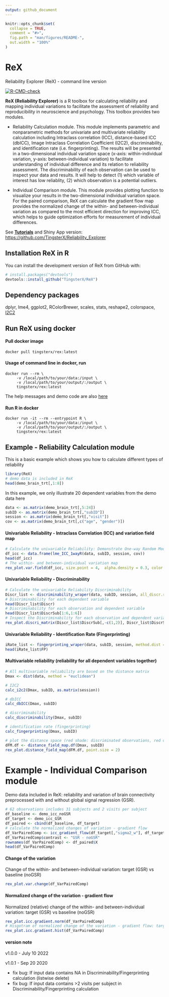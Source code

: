 ```yaml
---
output: github_document
---
```


<!-- README.md is generated from README.Rmd. Please edit that file -->

```r
knitr::opts_chunk$set(
  collapse = TRUE,
  comment = "#>",
  fig.path = "man/figures/README-",
  out.width = "100%"
)
```

# ReX 
Reliability Explorer (ReX) - command line version

<!-- badges: start -->
[![R-CMD-check](https://github.com/TingsterX/ReX/actions/workflows/R-CMD-check.yaml/badge.svg)](https://github.com/TingsterX/ReX/actions/workflows/R-CMD-check.yaml)
<!-- badges: end -->


**ReX (Reliability Explorer)** is a R toolbox for calculating
reliability and mapping individual variations to facilitate the
assessment of reliability and reproducibility in neuroscience and
psychology. This toolbox provides two modules.

-   Reliability Calculation module. This module implements parametric
    and nonparametric methods for univariate and multivariate
    reliability calculation including Intraclass correlation (ICC),
    distance-based ICC (dbICC), Image Intraclass Correlation Coefficient
    (I2C2), discriminability, and identification rate
    (i.e. fingerprinting). The results will be presented in a
    two-dimensional individual variation space (x-axis:
    within-individual variation, y-axis: between-individual variation)
    to facilitate understanding of individual difference and its
    relation to reliability assessment. The discriminability of each
    observation can be used to inspect your data and results. It will
    help to detect (1) which variable of interest has low
    reliablity, (2) which observation is a potential outliers.

-   Individual Comparison module. This module provides plotting function
    to visualize your results in the two-dimensional individual
    variation space. For the paired comparison, ReX can calculate the
    gradient flow map provides the normalized change of the within- and
    between-individual variation as compared to the most efficient
    direction for improving ICC, which helps to guide optimization
    efforts for measurement of individual differences.

See [**Tutorials**](https://github.com/TingsterX/Reliability_Explorer#tutorials) and Shiny App version:
<https://github.com/TingsterX/Reliability_Explorer>

## Installation ReX in R

You can install the development version of ReX from GitHub with:

``` r
# install.packages("devtools")
devtools::install_github("TingsterX/ReX")
```

## Dependency packages

dplyr, lme4, ggplot2, RColorBrewer, scales, stats, reshape2, colorspace,
[I2C2](https://github.com/neuroconductor/I2C2)

## Run ReX using docker

#### Pull docker image

```
docker pull tingsterx/rex:latest
```

#### Usage of command line in docker, run
```
docker run --rm \
     -v /local/path/to/your/data:/input \
     -v /local/path/to/your/output/:/output \
     tingsterx/rex:latest
```
The help messages and demo code are also [here](https://github.com/TingsterX/Reliability_Explorer/blob/main/rex_command_helper.md)

#### Run R in docker
```
docker run -it --rm --entrypoint R \
     -v /local/path/to/your/data:/input \
     -v /local/path/to/your/output/:/output \
     tingsterx/rex:latest
```

## Example - Reliability Calculation module

This is a basic example which shows you how to calculate different types of reliability

```r
library(ReX)
# demo data is included in ReX
head(demo_brain_trt[,1:8])
```

In this example, we only illustrate 20 dependent variables from the demo data here
```r
data <- as.matrix(demo_brain_trt[,5:24])
subID <- as.matrix(demo_brain_trt[,"subID"])        
session <- as.matrix(demo_brain_trt[,"visit"])         
cov <- as.matrix(demo_brain_trt[,c("age", "gender")])
```

#### Univariable Reliability - Intraclass Correlation (ICC) and variation field map
```r
# Calculate the univariable Reliability: Demonstrate One-way Random Model based ICC
df_icc <- data.frame(lme_ICC_1wayR(data, subID, session, cov))
head(df_icc)
# The within- and between-individual variation map
rex_plot.var.field(df_icc, size.point = 4,  alpha.density = 0.3, color.point.fill = "red", color="red")
```

#### Univariable Reliability - Discriminability
```r
# Calculate the univariable Reliability Discriminability
Discr_list <- discriminability_wraper(data, subID, session, all_discr.return=TRUE)
# Discriminability for each dependent variable
head(Discr_list$Discr)
# Discriminability for each observation and dependent variable
head(Discr_list$DiscrSub[1:6,1:6])
# Inspect the Discriminability for each observation and dependent variable
rex_plot.discri_matrix(Discr_list$DiscrSub[,-c(1,2)], Discr_list$DiscrSub[,1], Discr_list$DiscrSub[,2])
```


#### Univariable Reliability - Identification Rate (Fingerprinting)
```r
iRate_list <- fingerprinting_wraper(data, subID, session, method.dist = 'euclidean')
head(iRate_list$FP)
```


#### Multivariable reliability (reliability for all dependent variables together)
```r
# All multivariable reliability are based on the distance matrix
Dmax <- dist(data, method = "euclidean")

# I2C2
calc_i2c2(Dmax, subID, as.matrix(session))

# dbICC
calc_dbICC(Dmax, subID)

# discriminability
calc_discriminability(Dmax, subID)

# identification rate (fingerprinting)
calc_fingerprinting(Dmax, subID)

# plot the distance space (red shade: discriminated observations, red dot: identified observation)
dFM.df <- distance_field_map.df(Dmax, subID)
rex_plot.distance_field_map(dFM.df, point.size = 2)
```

# Example - Individual Comparison module
Demo data included in ReX: reliability and variation of brain connectivity preprocessed with and without global signal regression (GSR).
```r
# 62 observations includes 31 subjects and 2 visits per subject
df_baseline <- demo_icc_noGSR
df_target <- demo_icc_GSR
df_paired <- cbind(df_baseline, df_target)
# calculate the normalized changes of variation - gradient flow 
df_VarPairedComp <- icc_gradient_flow(df_target[,"sigma2_w"], df_target[,"sigma2_b"], df_baseline[,"sigma2_w"], df_baseline[,"sigma2_b"])
df_VarPairedComp$contrast <- "GSR - noGSR"
rownames(df_VarPairedComp) <- df_paired$X
head(df_VarPairedComp)
```

#### Change of the variation
Change of the within- and between-individual variation: target (GSR) vs baseline (noGSR)
```r
rex_plot.var.change(df_VarPairedComp)
```

#### Normalized change of the variation - gradient flow
Normalized (relative) change of the within- and between-individual variation: target (GSR) vs baseline (noGSR)
```r
rex_plot.icc.gradient.norm(df_VarPairedComp)
# Hisgotram of normalized change of the variation - gradient flow: target vs baseline
rex_plot.icc.gradient.hist(df_VarPairedComp)
```

#### version note
v1.0.0 - July 10 2022

v1.0.1 - Sep 20 2020

  - fix bug: If input data contains NA in Discriminability/Fingerprinting calculation (listwise delete)
  - fix bug: If input data contains >2 visits per subject in Discriminability/Fingerprinting calculation

